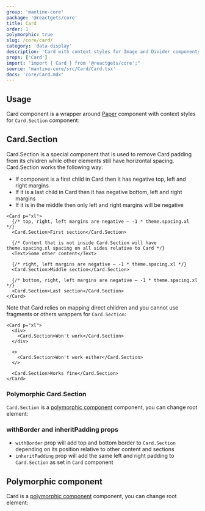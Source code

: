 ```yaml
---
group: 'mantine-core'
package: '@reactgets/core'
title: Card
order: 1
polymorphic: true
slug: /core/card/
category: 'data-display'
description: 'Card with context styles for Image and Divider components'
props: ['Card']
import: "import { Card } from '@reactgets/core';"
source: 'mantine-core/src/Card/Card.tsx'
docs: 'core/Card.mdx'
---
```



## Usage

Card component is a wrapper around [Paper](/core/paper/) component with context styles for `Card.Section` component:

<Demo data={CardDemos.usage} />

## Card.Section

Card.Section is a special component that is used to remove Card padding from its children while other elements still have horizontal spacing.
Card.Section works the following way:

- If component is a first child in Card then it has negative top, left and right margins
- If it is a last child in Card then it has negative bottom, left and right margins
- If it is in the middle then only left and right margins will be negative

```tsx
<Card p="xl">
  {/* top, right, left margins are negative – -1 * theme.spacing.xl */}
  <Card.Section>First section</Card.Section>

  {/* Content that is not inside Card.Section will have theme.spacing.xl spacing on all sides relative to Card */}
  <Text>Some other content</Text>

  {/* right, left margins are negative – -1 * theme.spacing.xl */}
  <Card.Section>Middle section</Card.Section>

  {/* bottom, right, left margins are negative – -1 * theme.spacing.xl */}
  <Card.Section>Last section</Card.Section>
</Card>
```

Note that Card relies on mapping direct children and you cannot use fragments or others wrappers for `Card.Section`:

```tsx
<Card p="xl">
  <div>
    <Card.Section>Won't work</Card.Section>
  </div>

  <>
    <Card.Section>Won't work either</Card.Section>
  </>

  <Card.Section>Works fine</Card.Section>
</Card>
```

### Polymorphic Card.Section

`Card.Section` is a [polymorphic component](/guides/polymorphic/) component, you can change root element:

<Demo data={CardDemos.linkSection} />

### withBorder and inheritPadding props

- `withBorder` prop will add top and bottom border to `Card.Section` depending on its position relative to other content and sections
- `inheritPadding` prop will add the same left and right padding to `Card.Section` as set in `Card` component

<Demo data={CardDemos.section} />

## Polymorphic component

Card is a [polymorphic component](/guides/polymorphic/) component, you can change root element:

<Demo data={CardDemos.link} />
